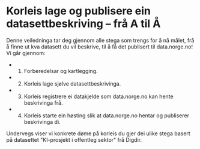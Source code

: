 # Korleis lage og publisere ein datasettbeskriving – frå A til Å

Denne veiledninga tar deg gjennom alle stega som trengs for å nå målet, frå å finne ut kva datasett du vil beskrive, til å få det publisert til data.norge.no! Vi går gjennom:

-   1. Forberedelsar og kartlegging.
-   2. Korleis lage sjølve datasettbeskrivinga.
-   3. Korleis registrere ei datakjelde som data.norge.no kan hente beskrivinga frå.
-   4. Korleis starte ein høsting slik at data.norge.no hentar og publiserer beskrivinga di.

Undervegs viser vi konkrete døme på korleis du gjer dei ulike stega basert på datasettet "KI-prosjekt i offentleg sektor" frå Digdir.
